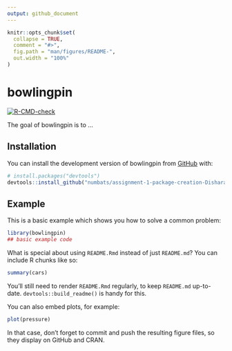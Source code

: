 ```yaml
---
output: github_document
---
```


<!-- README.md is generated from README.Rmd. Please edit that file -->

```r
knitr::opts_chunk$set(
  collapse = TRUE,
  comment = "#>",
  fig.path = "man/figures/README-",
  out.width = "100%"
)
```

# bowlingpin

<!-- badges: start -->
[![R-CMD-check](https://github.com/numbats/assignment-1-package-creation-Disharathod13/actions/workflows/R-CMD-check.yaml/badge.svg)](https://github.com/numbats/assignment-1-package-creation-Disharathod13/actions/workflows/R-CMD-check.yaml)
<!-- badges: end -->

The goal of bowlingpin is to ...

## Installation

You can install the development version of bowlingpin from [GitHub](https://github.com/) with:

``` r
# install.packages("devtools")
devtools::install_github("numbats/assignment-1-package-creation-Disharathod13")
```

## Example

This is a basic example which shows you how to solve a common problem:

```r
library(bowlingpin)
## basic example code
```

What is special about using `README.Rmd` instead of just `README.md`? You can include R chunks like so:

```r
summary(cars)
```

You'll still need to render `README.Rmd` regularly, to keep `README.md` up-to-date. `devtools::build_readme()` is handy for this.

You can also embed plots, for example:

```r
plot(pressure)
```

In that case, don't forget to commit and push the resulting figure files, so they display on GitHub and CRAN.
